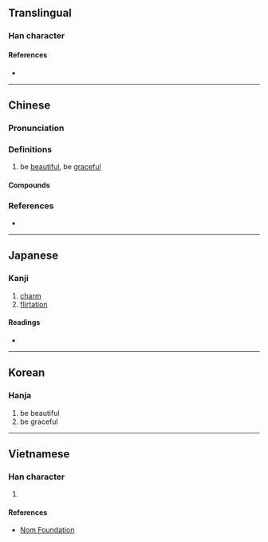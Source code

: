 {{also|娿}}
{{character info/new}}
==Translingual==

===Han character===
{{Han char|rn=38|rad=女|as=08|sn=11|four=41420|canj=VNLR|ids=⿰女阿}}

====References====
* {{Han ref|kx=0263.470|dkj=06382|dj=0530.320|hdz=21054.080|uh=5A40|ud=23104|bh=B0FE|bd=45310}}

----

==Chinese==
{{zh-forms}}

===Pronunciation===
{{zh-pron
|m=ē,ě,1nb=standard in Mainland and Taiwan,2nb=variant
|c=o2,o1
|mn=o
|mc=y
|oc=
|cat=
}}

===Definitions===
{{zh-hanzi}}

# be [[beautiful]], be [[graceful]]

====Compounds====
{{zh-der|婀娜|婀娜多姿|媕婀}}

===References===
* {{R:yue:mfccd}}

----

==Japanese==

===Kanji===
{{ja-kanji|grade=|rs=女08}}

# [[charm]]
# [[flirtation]]

====Readings====
* {{ja-readings
|goon=あ
|kanon=あ
|kun=たお-やか
}}

----

==Korean==

===Hanja===
{{ko-hanja|hangeul=아|rv=a|mr=a}}

# be beautiful
# be graceful

----

==Vietnamese==

===Han character===
{{vi-hantu|[[a]]|rs=女08}}

# {{defn|lang=vi|sort=女08}}

====References====
* [http://nomfoundation.org/common/nom_details.php?codepoint=5a40 Nom Foundation]